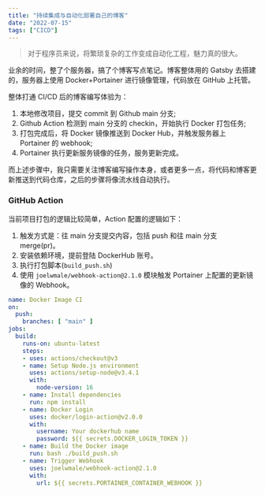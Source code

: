 ```yaml
---
title: "持续集成与自动化部署自己的博客"
date: "2022-07-15"
tags: ["CICD"]
---
```


> 对于程序员来说，将繁琐复杂的工作变成自动化工程，魅力真的很大。  

业余的时间，整了个服务器，搞了个博客写点笔记。博客整体用的 Gatsby 去搭建的，服务器上使用 Docker+Portainer 进行镜像管理，代码放在 GitHub 上托管。

整体打通 CI/CD 后的博客编写体验为：

1. 本地修改项目，提交 commit 到 Github main 分支;
2. Github Action 检测到 main 分支的 checkin，开始执行 Docker 打包任务;
3. 打包完成后，将 Docker 镜像推送到 Docker Hub，并触发服务器上 Portainer 的 webhook;
4. Portainer 执行更新服务镜像的任务，服务更新完成。

而上述步骤中，我只需要关注博客编写操作本身，或者更多一点，将代码和博客更新推送到代码仓库，之后的步骤将像流水线自动执行。

### GitHub Action
当前项目打包的逻辑比较简单，Action 配置的逻辑如下：
1. 触发方式是：往 main 分支提交内容，包括 push 和往 main 分支 merge(pr)。
2. 安装依赖环境，提前登陆 DockerHub 账号。
3. 执行打包脚本(`build_push.sh`)
4. 使用 `joelwmale/webhook-action@2.1.0` 模块触发 Portainer 上配置的更新镜像的 Webhook。

```yml
name: Docker Image CI
on:
  push:
    branches: [ "main" ]
jobs:
  build:
    runs-on: ubuntu-latest
    steps:
    - uses: actions/checkout@v3
    - name: Setup Node.js environment
      uses: actions/setup-node@v3.4.1
      with:
        node-version: 16
    - name: Install dependencies
      run: npm install
    - name: Docker Login
      uses: docker/login-action@v2.0.0
      with:
        username: Your dockerhub name
        password: ${{ secrets.DOCKER_LOGIN_TOKEN }}
    - name: Build the Docker image
      run: bash ./build_push.sh
    - name: Trigger Webhook
      uses: joelwmale/webhook-action@2.1.0
      with:
        url: ${{ secrets.PORTAINER_CONTAINER_WEBHOOK }}
```
